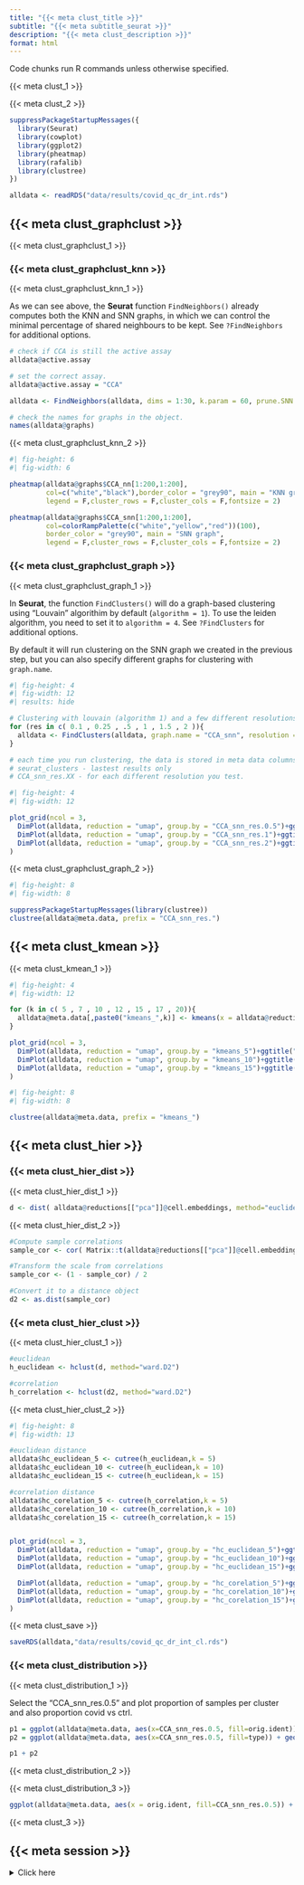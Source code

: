 ```yaml
---
title: "{{< meta clust_title >}}"
subtitle: "{{< meta subtitle_seurat >}}"
description: "{{< meta clust_description >}}"
format: html
---
```


::: {.callout-note}
Code chunks run R commands unless otherwise specified.
:::

{{< meta clust_1 >}}

{{< meta clust_2 >}}

```r

suppressPackageStartupMessages({
  library(Seurat)
  library(cowplot)
  library(ggplot2)
  library(pheatmap)
  library(rafalib)
  library(clustree)
})

alldata <- readRDS("data/results/covid_qc_dr_int.rds")
```

## {{< meta clust_graphclust >}}

{{< meta clust_graphclust_1 >}}

### {{< meta clust_graphclust_knn >}}

{{< meta clust_graphclust_knn_1 >}}

As we can see above, the **Seurat** function `FindNeighbors()` already computes both the KNN and SNN graphs, in which we can control the minimal percentage of shared neighbours to be kept. See `?FindNeighbors` for additional options.

```r
# check if CCA is still the active assay
alldata@active.assay

# set the correct assay.
alldata@active.assay = "CCA"

alldata <- FindNeighbors(alldata, dims = 1:30, k.param = 60, prune.SNN = 1/15)

# check the names for graphs in the object.
names(alldata@graphs)
```

{{< meta clust_graphclust_knn_2 >}}

```r
#| fig-height: 6
#| fig-width: 6

pheatmap(alldata@graphs$CCA_nn[1:200,1:200],
         col=c("white","black"),border_color = "grey90", main = "KNN graph",
         legend = F,cluster_rows = F,cluster_cols = F,fontsize = 2)

pheatmap(alldata@graphs$CCA_snn[1:200,1:200],
         col=colorRampPalette(c("white","yellow","red"))(100), 
         border_color = "grey90", main = "SNN graph",
         legend = F,cluster_rows = F,cluster_cols = F,fontsize = 2)
```

### {{< meta clust_graphclust_graph >}}

{{< meta clust_graphclust_graph_1 >}}

In **Seurat**, the function `FindClusters()` will do a graph-based clustering using "Louvain" algorithim by default (`algorithm = 1`). To use the leiden algorithm, you need to set it to `algorithm = 4`. See `?FindClusters` for additional options.

By default it will run clustering on the SNN graph we created in the previous step, but you can also specify different graphs for clustering with `graph.name`. 

```r
#| fig-height: 4
#| fig-width: 12
#| results: hide

# Clustering with louvain (algorithm 1) and a few different resolutions
for (res in c( 0.1 , 0.25 , .5 , 1 , 1.5 , 2 )){
  alldata <- FindClusters(alldata, graph.name = "CCA_snn", resolution = res , algorithm = 1)
}

# each time you run clustering, the data is stored in meta data columns:
# seurat_clusters - lastest results only
# CCA_snn_res.XX - for each different resolution you test.
```

```r
#| fig-height: 4
#| fig-width: 12

plot_grid(ncol = 3,
  DimPlot(alldata, reduction = "umap", group.by = "CCA_snn_res.0.5")+ggtitle("louvain_0.5"),
  DimPlot(alldata, reduction = "umap", group.by = "CCA_snn_res.1")+ggtitle("louvain_1"),
  DimPlot(alldata, reduction = "umap", group.by = "CCA_snn_res.2")+ggtitle("louvain_2")
)
```

{{< meta clust_graphclust_graph_2 >}}

```r
#| fig-height: 8
#| fig-width: 8

suppressPackageStartupMessages(library(clustree))
clustree(alldata@meta.data, prefix = "CCA_snn_res.")
```

## {{< meta clust_kmean >}}

{{< meta clust_kmean_1 >}}

```r
#| fig-height: 4
#| fig-width: 12

for (k in c( 5 , 7 , 10 , 12 , 15 , 17 , 20)){
  alldata@meta.data[,paste0("kmeans_",k)] <- kmeans(x = alldata@reductions[["pca"]]@cell.embeddings, centers = k,nstart = 100)$cluster
}

plot_grid(ncol = 3,
  DimPlot(alldata, reduction = "umap", group.by = "kmeans_5")+ggtitle("kmeans_5"),
  DimPlot(alldata, reduction = "umap", group.by = "kmeans_10")+ggtitle("kmeans_10"),
  DimPlot(alldata, reduction = "umap", group.by = "kmeans_15")+ggtitle("kmeans_15")
)
```

```r
#| fig-height: 8
#| fig-width: 8

clustree(alldata@meta.data, prefix = "kmeans_")
```

## {{< meta clust_hier >}}

### {{< meta clust_hier_dist >}}

{{< meta clust_hier_dist_1 >}}

```r
d <- dist( alldata@reductions[["pca"]]@cell.embeddings, method="euclidean")
```

{{< meta clust_hier_dist_2 >}}

```r
#Compute sample correlations
sample_cor <- cor( Matrix::t(alldata@reductions[["pca"]]@cell.embeddings) )

#Transform the scale from correlations
sample_cor <- (1 - sample_cor) / 2

#Convert it to a distance object
d2 <- as.dist(sample_cor)
```

### {{< meta clust_hier_clust >}}

{{< meta clust_hier_clust_1 >}}

```r
#euclidean
h_euclidean <- hclust(d, method="ward.D2")

#correlation
h_correlation <- hclust(d2, method="ward.D2")
```

{{< meta clust_hier_clust_2 >}}

```r
#| fig-height: 8
#| fig-width: 13

#euclidean distance
alldata$hc_euclidean_5 <- cutree(h_euclidean,k = 5)
alldata$hc_euclidean_10 <- cutree(h_euclidean,k = 10)
alldata$hc_euclidean_15 <- cutree(h_euclidean,k = 15)

#correlation distance
alldata$hc_corelation_5 <- cutree(h_correlation,k = 5)
alldata$hc_corelation_10 <- cutree(h_correlation,k = 10)
alldata$hc_corelation_15 <- cutree(h_correlation,k = 15)


plot_grid(ncol = 3,
  DimPlot(alldata, reduction = "umap", group.by = "hc_euclidean_5")+ggtitle("hc_euc_5"),
  DimPlot(alldata, reduction = "umap", group.by = "hc_euclidean_10")+ggtitle("hc_euc_10"),
  DimPlot(alldata, reduction = "umap", group.by = "hc_euclidean_15")+ggtitle("hc_euc_15"),

  DimPlot(alldata, reduction = "umap", group.by = "hc_corelation_5")+ggtitle("hc_cor_5"),
  DimPlot(alldata, reduction = "umap", group.by = "hc_corelation_10")+ggtitle("hc_cor_10"),
  DimPlot(alldata, reduction = "umap", group.by = "hc_corelation_15")+ggtitle("hc_cor_15")
)
```

{{< meta clust_save >}}

```r
saveRDS(alldata,"data/results/covid_qc_dr_int_cl.rds")
```

### {{< meta clust_distribution >}}

{{< meta clust_distribution_1 >}}

Select the "CCA_snn_res.0.5" and plot proportion of samples per cluster and also proportion covid vs ctrl. 

```r
p1 = ggplot(alldata@meta.data, aes(x=CCA_snn_res.0.5, fill=orig.ident)) + geom_bar(position = "fill")
p2 = ggplot(alldata@meta.data, aes(x=CCA_snn_res.0.5, fill=type)) + geom_bar(position = "fill")

p1 + p2
```

{{< meta clust_distribution_2 >}}

{{< meta clust_distribution_3 >}}

```r
ggplot(alldata@meta.data, aes(x = orig.ident, fill=CCA_snn_res.0.5)) + geom_bar(position = "fill")
```



:::{.callout-note title="Discuss"}
{{< meta clust_3 >}}
:::

## {{< meta session >}}

<details>
  <summary>Click here</summary>

```r
sessionInfo()
```

</details>
